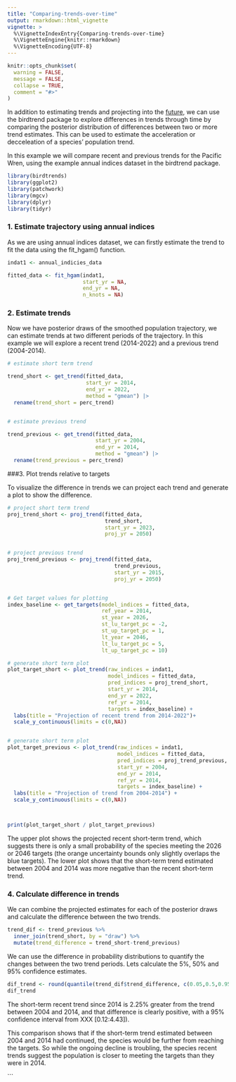 ```yaml
---
title: "Comparing-trends-over-time"
output: rmarkdown::html_vignette 
vignette: >
  %\VignetteIndexEntry{Comparing-trends-over-time}
  %\VignetteEngine{knitr::rmarkdown}
  %\VignetteEncoding{UTF-8}
---
```



```r
knitr::opts_chunk$set(
  warning = FALSE,
  message = FALSE,
  collapse = TRUE,
  comment = "#>"
)
```

In addition to estimating trends and projecting into the [future](https://ninoxconsulting.github.io/birdtrends/articles/Using-annual-indices-datasets.html), we can use the birdtrend package to explore differences in trends through time by comparing the posterior distribution of differences between two or more trend estimates. This can be used to estimate the acceleration or decceleation of a species' population trend.


In this example we will compare recent and previous trends for the Pacific Wren, using the example annual indices dataset in the birdtrend package. 


```r
library(birdtrends)
library(ggplot2)
library(patchwork)
library(mgcv)
library(dplyr)
library(tidyr)

```

### 1. Estimate trajectory using annual indices

As we are using annual indices dataset, we can firstly estimate the trend to fit the data using the fit_hgam() function. 


```r
indat1 <- annual_indicies_data

fitted_data <- fit_hgam(indat1,
                        start_yr = NA,
                        end_yr = NA,
                        n_knots = NA)

```


### 2. Estimate trends

Now we have posterior draws of the smoothed population trajectory, we can estimate trends at two different periods of the trajectory. In this example we will explore a recent trend (2014-2022) and a previous trend (2004-2014). 

```r
# estimate short term trend 

trend_short <- get_trend(fitted_data,
                         start_yr = 2014,
                         end_yr = 2022,
                         method = "gmean") |>  
  rename(trend_short = perc_trend)


# estimate previous trend

trend_previous <- get_trend(fitted_data,
                            start_yr = 2004,
                            end_yr = 2014,
                            method = "gmean") |> 
  rename(trend_previous = perc_trend)


```



###3. Plot trends relative to targets

To visualize the difference in trends we can project each trend and generate a plot to show the difference.

```r

# project short term trend
proj_trend_short <- proj_trend(fitted_data,
                               trend_short,
                               start_yr = 2023,
                               proj_yr = 2050)


# project previous trend
proj_trend_previous <- proj_trend(fitted_data,
                                  trend_previous,
                                  start_yr = 2015,
                                  proj_yr = 2050)


# Get target values for plotting
index_baseline <- get_targets(model_indices = fitted_data,
                              ref_year = 2014,
                              st_year = 2026,
                              st_lu_target_pc = -2,
                              st_up_target_pc = 1,
                              lt_year = 2046,
                              lt_lu_target_pc = 5,
                              lt_up_target_pc = 10)

# generate short term plot 
plot_target_short <- plot_trend(raw_indices = indat1,
                                model_indices = fitted_data,
                                pred_indices = proj_trend_short,
                                start_yr = 2014,
                                end_yr = 2022,
                                ref_yr = 2014,
                                targets = index_baseline) +
  labs(title = "Projection of recent trend from 2014-2022")+
  scale_y_continuous(limits = c(0,NA))


# generate short term plot 
plot_target_previous <- plot_trend(raw_indices = indat1,
                                   model_indices = fitted_data,
                                   pred_indices = proj_trend_previous,
                                   start_yr = 2004,
                                   end_yr = 2014,
                                   ref_yr = 2014,
                                   targets = index_baseline) +
  labs(title = "Projection of trend from 2004-2014") +
  scale_y_continuous(limits = c(0,NA))



print(plot_target_short / plot_target_previous)


```

The upper plot shows the projected recent short-term trend, which suggests there is only
a small probability of the species meeting the 2026 or 2046 targets (the orange uncertainty
bounds only slightly overlaps the blue targets). The lower plot shows that the short-term
trend estimated between 2004 and 2014 was more negative than the recent short-term trend.


### 4. Calculate difference in trends


We can combine the projected estimates for each of the posterior draws and calculate the difference between the two trends. 

```r
trend_dif <- trend_previous %>%
  inner_join(trend_short, by = "draw") %>%
  mutate(trend_difference = trend_short-trend_previous)

```

We can use the difference in probability distributions to quantify the changes between the two trend periods. Lets calculate the 5%, 50% and 95% confidence estimates. 

```r
dif_trend <- round(quantile(trend_dif$trend_difference, c(0.05,0.5,0.95)),2)
dif_trend

```


The short-term recent trend since 2014 is 2.25% greater from the trend between 2004 and
2014, and that difference is clearly positive, with a 95% confidence interval from XXX [0.12:4.43]). 

This comparison shows that if the short-term trend estimated between 2004 and 2014 had continued, the species would be further from reaching the targets. So while the ongoing decline is troubling, the species recent trends suggest the population is closer to meeting the targets than they were in 2014.



```

